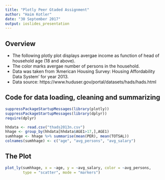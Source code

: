 ---
title: "Plotly Peer Gtaded Assignment"
author: "Haim Kotler"
date: "30 September 2017"
output: ioslides_presentation
---

## Overview

- The following plotly plot displays avergae income as function of head of household age (18 and above).
- The color marks avergae number of persons in the household.
- Data was taken from 'American Housing Survey: Housing Affordability Data System' for year 2013.
- Data source: https://www.huduser.gov/portal/datasets/hads/hads.html

## Code for data loading, cleaning and summarizing

```{r cache= TRUE}
suppressPackageStartupMessages(library(plotly))
suppressPackageStartupMessages(library(dplyr))
require(dplyr)

hhdata <- read.csv("thads2013n.csv")
hhage <- group_by(hhdata[hhdata$AGE1>17,],AGE1)
sumhhage <- hhage %>% summarise(mean(PER), mean(TOTSAL))
colnames(sumhhage) <- c("age", "avg_persons", "avg_salary")
```

## The Plot

```{r cache= TRUE}
plot_ly(sumhhage, x = ~age, y = ~avg_salary, color = ~avg_persons, 
        type = "scatter", mode = "markers")
```
